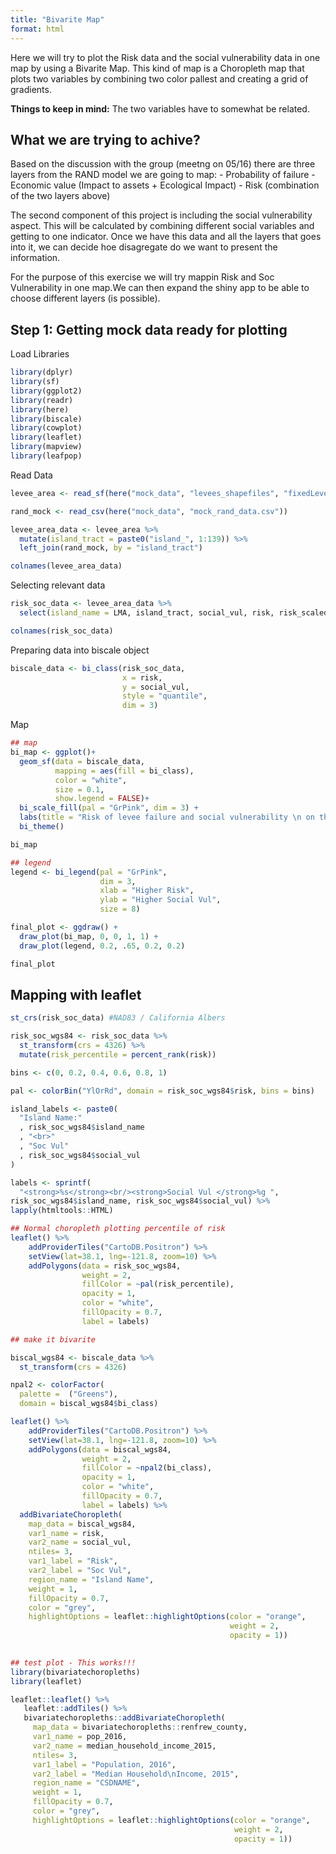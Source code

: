 ```yaml
---
title: "Bivarite Map"
format: html
---
```


Here we will try to plot the Risk data and the social vulnerability data in one map by using a Bivarite Map. This kind of map is a Choropleth map that plots two variables by combining two color pallest and creating a grid of gradients.

**Things to keep in mind:**
The two variables have to somewhat be related.

## What we are trying to achive?

Based on the discussion with the group (meetng on 05/16) there are three layers from the RAND model we are going to map:
 - Probability of failure
 - Economic value (Impact to assets + Ecological Impact)
 - Risk (combination of the two layers above)
 
 The second component of this project is including the social vulnerability aspect. This will be calculated by combining different social variables and getting to one indicator. Once we have this data and all the layers that goes into it, we can decide hoe disagregate do we want to present the information.
 
 
 For the purpose of this exercise we will try mappin Risk and Soc Vulnerability in one map.We can then expand the shiny app to be able to choose different layers (is possible).
 
 
## Step 1: Getting mock data ready for plotting

Load Libraries
```r

library(dplyr)
library(sf)
library(ggplot2)
library(readr)
library(here)
library(biscale)
library(cowplot)
library(leaflet)
library(mapview)
library(leafpop)

```


 Read Data
```r
levee_area <- read_sf(here("mock_data", "levees_shapefiles", "fixedLevees.shp"))

rand_mock <- read_csv(here("mock_data", "mock_rand_data.csv"))

levee_area_data <- levee_area %>% 
  mutate(island_tract = paste0("island_", 1:139)) %>% 
  left_join(rand_mock, by = "island_tract")

colnames(levee_area_data)

```
 
 Selecting relevant data
```r
risk_soc_data <- levee_area_data %>% 
  select(island_name = LMA, island_tract, social_vul, risk, risk_scaled_percent)

colnames(risk_soc_data)
```
 
 Preparing data into biscale object
```r
biscale_data <- bi_class(risk_soc_data,
                         x = risk,
                         y = social_vul,
                         style = "quantile",
                         dim = 3)
```
 
 
Map
```r

## map
bi_map <- ggplot()+
  geom_sf(data = biscale_data,
          mapping = aes(fill = bi_class),
          color = "white",
          size = 0.1,
          show.legend = FALSE)+
  bi_scale_fill(pal = "GrPink", dim = 3) +
  labs(title = "Risk of levee failure and social vulnerability \n on the Delta [MOCK DATA]")+
  bi_theme()

bi_map

## legend
legend <- bi_legend(pal = "GrPink",
                    dim = 3,
                    xlab = "Higher Risk",
                    ylab = "Higher Social Vul",
                    size = 8)

final_plot <- ggdraw() +
  draw_plot(bi_map, 0, 0, 1, 1) +
  draw_plot(legend, 0.2, .65, 0.2, 0.2)

final_plot

```



## Mapping with leaflet
```r
st_crs(risk_soc_data) #NAD83 / California Albers

risk_soc_wgs84 <- risk_soc_data %>% 
  st_transform(crs = 4326) %>% 
  mutate(risk_percentile = percent_rank(risk))

bins <- c(0, 0.2, 0.4, 0.6, 0.8, 1)

pal <- colorBin("YlOrRd", domain = risk_soc_wgs84$risk, bins = bins)

island_labels <- paste0(
  "Island Name:"
  , risk_soc_wgs84$island_name
  , "<br>"
  , "Soc Vul"
  , risk_soc_wgs84$social_vul
)

labels <- sprintf(
  "<strong>%s</strong><br/><strong>Social Vul </strong>%g ",
risk_soc_wgs84$island_name, risk_soc_wgs84$social_vul) %>% 
lapply(htmltools::HTML)

## Normal choropleth plotting percentile of risk
leaflet() %>%
    addProviderTiles("CartoDB.Positron") %>%
    setView(lat=38.1, lng=-121.8, zoom=10) %>% 
    addPolygons(data = risk_soc_wgs84, 
                weight = 2,
                fillColor = ~pal(risk_percentile),
                opacity = 1,
                color = "white",
                fillOpacity = 0.7,
                label = labels)

## make it bivarite

biscal_wgs84 <- biscale_data %>% 
  st_transform(crs = 4326)

npal2 <- colorFactor(
  palette =  ("Greens"),
  domain = biscal_wgs84$bi_class)

leaflet() %>%
    addProviderTiles("CartoDB.Positron") %>%
    setView(lat=38.1, lng=-121.8, zoom=10) %>% 
    addPolygons(data = biscal_wgs84, 
                weight = 2,
                fillColor = ~npal2(bi_class),
                opacity = 1,
                color = "white",
                fillOpacity = 0.7,
                label = labels) %>% 
  addBivariateChoropleth(
    map_data = biscal_wgs84,
    var1_name = risk,
    var2_name = social_vul,
    ntiles= 3,
    var1_label = "Risk",
    var2_label = "Soc Vul",
    region_name = "Island Name",
    weight = 1,
    fillOpacity = 0.7,
    color = "grey",
    highlightOptions = leaflet::highlightOptions(color = "orange",
                                                 weight = 2,
                                                 opacity = 1))
                                                 

```



```r
## test plot - This works!!!
library(bivariatechoropleths)
library(leaflet)

leaflet::leaflet() %>%
   leaflet::addTiles() %>%
   bivariatechoropleths::addBivariateChoropleth(
     map_data = bivariatechoropleths::renfrew_county,
     var1_name = pop_2016,
     var2_name = median_household_income_2015,
     ntiles= 3,
     var1_label = "Population, 2016",
     var2_label = "Median Household\nIncome, 2015",
     region_name = "CSDNAME",
     weight = 1,
     fillOpacity = 0.7,
     color = "grey",
     highlightOptions = leaflet::highlightOptions(color = "orange",
                                                  weight = 2,
                                                  opacity = 1)) 
```

 

